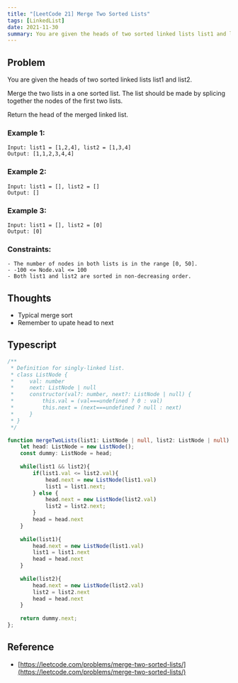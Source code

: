 ```yaml
---
title: "[LeetCode 21] Merge Two Sorted Lists"
tags: [LinkedList]
date: 2021-11-30
summary: You are given the heads of two sorted linked lists list1 and list2.
---
```


## Problem

You are given the heads of two sorted linked lists list1 and list2.

Merge the two lists in a one sorted list. The list should be made by splicing together the nodes of the first two lists.

Return the head of the merged linked list.

### Example 1:

```
Input: list1 = [1,2,4], list2 = [1,3,4]
Output: [1,1,2,3,4,4]
```

### Example 2:

```
Input: list1 = [], list2 = []
Output: []
```

### Example 3:

```
Input: list1 = [], list2 = [0]
Output: [0]
```
 
### Constraints:

```
- The number of nodes in both lists is in the range [0, 50].
- -100 <= Node.val <= 100
- Both list1 and list2 are sorted in non-decreasing order.
```

## Thoughts

- Typical merge sort
- Remember to upate head to next

## Typescript

```typescript
/**
 * Definition for singly-linked list.
 * class ListNode {
 *     val: number
 *     next: ListNode | null
 *     constructor(val?: number, next?: ListNode | null) {
 *         this.val = (val===undefined ? 0 : val)
 *         this.next = (next===undefined ? null : next)
 *     }
 * }
 */

function mergeTwoLists(list1: ListNode | null, list2: ListNode | null): ListNode | null {
    let head: ListNode = new ListNode();
    const dummy: ListNode = head;
    
    while(list1 && list2){
        if(list1.val <= list2.val){
            head.next = new ListNode(list1.val)
            list1 = list1.next;
        } else {
            head.next = new ListNode(list2.val)
            list2 = list2.next;
        }
        head = head.next
    }
    
    while(list1){
        head.next = new ListNode(list1.val)
        list1 = list1.next
        head = head.next
    }
    
    while(list2){
        head.next = new ListNode(list2.val)
        list2 = list2.next
        head = head.next
    }
    
    return dummy.next;
};
```

## Reference

- [https://leetcode.com/problems/merge-two-sorted-lists/](https://leetcode.com/problems/merge-two-sorted-lists/)